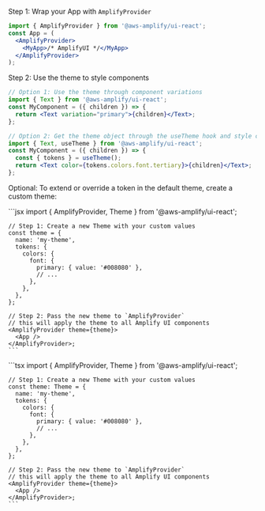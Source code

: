 
Step 1: Wrap your App with `AmplifyProvider`

```jsx
import { AmplifyProvider } from '@aws-amplify/ui-react';
const App = (
  <AmplifyProvider>
    <MyApp>/* AmplifyUI */</MyApp>
  </AmplifyProvider>
);
```

Step 2: Use the theme to style components

```jsx
// Option 1: Use the theme through component variations
import { Text } from '@aws-amplify/ui-react';
const MyComponent = ({ children }) => {
  return <Text variation="primary">{children}</Text>;
};

// Option 2: Get the theme object through the useTheme hook and style components with it
import { Text, useTheme } from '@aws-amplify/ui-react';
const MyComponent = ({ children }) => {
  const { tokens } = useTheme();
  return <Text color={tokens.colors.font.tertiary}>{children}</Text>;
};
```

Optional: To extend or override a token in the default theme, create a custom theme:

<Tabs>
  <TabItem title="JavaScript">
    ```jsx
    import { AmplifyProvider, Theme } from '@aws-amplify/ui-react';

    // Step 1: Create a new Theme with your custom values
    const theme = {
      name: 'my-theme',
      tokens: {
        colors: {
          font: {
            primary: { value: '#008080' },
            // ...
          },
        },
      },
    };

    // Step 2: Pass the new theme to `AmplifyProvider`
    // this will apply the theme to all Amplify UI components
    <AmplifyProvider theme={theme}>
      <App />
    </AmplifyProvider>;
    ```

  </TabItem>
  <TabItem title="TypeScript">
    ```tsx
    import { AmplifyProvider, Theme } from '@aws-amplify/ui-react';

    // Step 1: Create a new Theme with your custom values
    const theme: Theme = {
      name: 'my-theme',
      tokens: {
        colors: {
          font: {
            primary: { value: '#008080' },
            // ...
          },
        },
      },
    };

    // Step 2: Pass the new theme to `AmplifyProvider`
    // this will apply the theme to all Amplify UI components
    <AmplifyProvider theme={theme}>
      <App />
    </AmplifyProvider>;
    ```

  </TabItem>
</Tabs>
